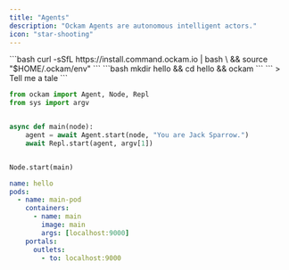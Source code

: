 ```yaml
---
title: "Agents"
description: "Ockam Agents are autonomous intelligent actors."
icon: "star-shooting"
---
```


<Steps>
  <Step title="Install">
    ```bash
    curl -sSfL https://install.command.ockam.io | bash \
        && source "$HOME/.ockam/env"
    ```
  </Step>
  <Step title="Deploy your first agent">
    ```bash
    mkdir hello && cd hello && ockam
    ```
  </Step>
  <Step title="Chat with your agent">
    ```
    > Tell me a tale
    ```
  </Step>
</Steps>

<CodeGroup>

```python images/main/main.py
from ockam import Agent, Node, Repl
from sys import argv


async def main(node):
    agent = await Agent.start(node, "You are Jack Sparrow.")
    await Repl.start(agent, argv[1])


Node.start(main)
```


```yaml ockam.yaml
name: hello
pods:
  - name: main-pod
    containers:
      - name: main
        image: main
        args: [localhost:9000]
    portals:
      outlets:
        - to: localhost:9000
```

</CodeGroup>